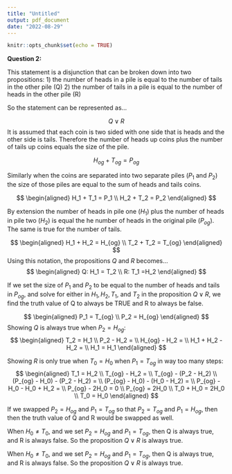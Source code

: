 ```yaml
---
title: "Untitled"
output: pdf_document
date: "2022-08-29"
---
```


```r
knitr::opts_chunk$set(echo = TRUE)
```

**Question 2:**

This statement is a disjunction that can be broken down into two propositions:
  1) the number of heads in a pile is equal to the number of tails in the other 
     pile (Q)
  2) the number of tails in a pile is equal to the number of heads in the other 
     pile (R)

So the statement can be represented as...

$$
Q \vee R
$$
It is assumed that each coin is two sided with one side that is heads and the 
other side is tails. Therefore the number of heads up coins plus the number of 
tails up coins equals the size of the pile. 

$$
H_{og} + T_{og} = P_{og}
$$

Similarly when the coins are separated into two separate piles ($P_1$ and $P_2$) 
the size of those piles are equal to the sum of heads and tails coins. 

$$ 
\begin{aligned}
 H_1 + T_1 = P_1  \\
 H_2 + T_2 = P_2
\end{aligned}
$$

By extension the number of heads in pile one ($H_1$) plus the number of heads in
pile two ($H_2$) is equal the he number of heads in the original pile 
($P_{og}$). The same is true for the number of tails.

$$ 
\begin{aligned}
 H_1 + H_2 = H_{og}  \\
 T_2 + T_2 = T_{og}
\end{aligned}
$$
Using this notation, the propositions $Q$ and $R$ becomes...
$$
\begin{aligned}
 Q: H_1 = T_2 \\
 R: T_1 =H_2
\end{aligned}
$$

If we set the size of $P_1$ and $P_2$ to be equal to the number of heads and 
tails in $P_{og}$, and solve for either in $H_1, H_2, T_1,$ and $T_2$ in the 
proposition $Q \vee R$, we find the truth value of Q to always be TRUE and R to
always be false. 

$$
\begin{aligned}
 P_1 = T_{og} \\
 P_2 = H_{og}
\end{aligned}
$$
Showing $Q$ is always true when $P_2 = H_{og}$:
$$
\begin{aligned}
 T_2 = H_1 \\ 
 P_2 - H_2 = \\
 H_{og} - H_2 = \\
 H_1 + H_2 - H_2 = \\
 H_1 = H_1
\end{aligned}
$$

Showing $R$ is only true when $T_0 = H_0$ when $P_1 = T_{og}$ in way too many 
steps: 
$$
\begin{aligned}
 T_1 = H_2 \\ 
 T_{og} - H_2 = \\
 T_{og} - (P_2 - H_2) \\
 (P_{og} - H_0) - (P_2 - H_2) = \\
 (P_{og} - H_0) - (H_0 - H_2) = \\
 P_{og} - H_0 - H_0 + H_2 = \\
 P_{og} - 2H_0 = 0 \\
 P_{og} = 2H_0 \\
 T_0 + H_0 = 2H_0 \\
 T_0 = H_0
\end{aligned}
$$

If we swapped $P_2 = H_{og}$ and $P_1 = T_{og}$ so that $P_2 = T_{og}$ and 
$P_1 = H_{og}$, then then the truth value of Q and R would be swapped as well.  

When $H_0 \neq T_0$, and we set $P_2 = H_{og}$ and $P_1 = T_{og}$, then Q is 
always true, and R is always false. So the proposition $Q \vee R$ is always 
true. 

When $H_0 \neq T_0$, and we set $P_2 = H_{og}$ and $P_1 = T_{og}$, then Q is 
always true, and R is always false. So the proposition $Q \vee R$ is always 
true. 































































